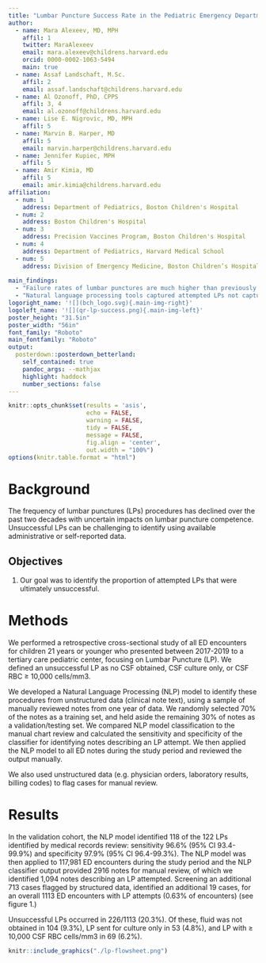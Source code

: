 ```yaml
---
title: "Lumbar Puncture Success Rate in the Pediatric Emergency Department"
author:
  - name: Mara Alexeev, MD, MPH
    affil: 1
    twitter: MaraAlexeev
    email: mara.alexeev@childrens.harvard.edu
    orcid: 0000-0002-1063-5494
    main: true
  - name: Assaf Landschaft, M.Sc.
    affil: 2
    email: assaf.landschaft@childrens.harvard.edu
  - name: Al Ozonoff, PhD, CPPS
    affil: 3, 4
    email: al.ozonoff@childrens.harvard.edu
  - name: Lise E. Nigrovic, MD, MPH
    affil: 5
  - name: Marvin B. Harper, MD
    affil: 5
    email: marvin.harper@childrens.harvard.edu
  - name: Jennifer Kupiec, MPH
    affil: 5
  - name: Amir Kimia, MD
    affil: 5
    email: amir.kimia@childrens.harvard.edu
affiliation:
  - num: 1
    address: Department of Pediatrics, Boston Children's Hospital
  - num: 2
    address: Boston Children's Hospital
  - num: 3
    address: Precision Vaccines Program, Boston Children's Hospital
  - num: 4
    address: Department of Pediatrics, Harvard Medical School
  - num: 5
    address: Division of Emergency Medicine, Boston Children’s Hospital
    
main_findings:
  - "Failure rates of lumbar punctures are much higher than previously published data."
  - "Natural language processing tools captured attempted LPs not captured by structured data." 
logoright_name: '![](bch_logo.svg){.main-img-right}'
logoleft_name: '![](qr-lp-success.png){.main-img-left}'
poster_height: "31.5in"
poster_width: "56in"
font_family: "Roboto"
main_fontfamily: "Roboto"
output: 
  posterdown::posterdown_betterland:
    self_contained: true
    pandoc_args: --mathjax
    highlight: haddock
    number_sections: false
---
```


```r
knitr::opts_chunk$set(results = 'asis',
                      echo = FALSE,
                      warning = FALSE,
                      tidy = FALSE,
                      message = FALSE,
                      fig.align = 'center',
                      out.width = "100%")
options(knitr.table.format = "html") 
```

# Background

The frequency of lumbar punctures (LPs) procedures has declined over the past two decades with uncertain impacts on lumbar puncture competence. Unsuccessful LPs can be challenging to identify using available administrative or self-reported data.

## Objectives

1. Our goal was to identify the proportion of attempted LPs that were ultimately unsuccessful.

# Methods

We performed a retrospective cross-sectional study of all ED encounters for children 21 years or younger who presented between 2017-2019 to a tertiary care pediatric center, focusing on Lumbar Puncture (LP). We defined an unsuccessful LP as no CSF obtained, CSF culture only, or CSF RBC ≥ 10,000 cells/mm3. 

We developed a Natural Language Processing (NLP) model to identify these procedures from unstructured data (clinical note text), using a sample of manually reviewed notes from one year of data. We randomly selected 70% of the notes as a training set, and held aside the remaining 30% of notes as a validation/testing set. We compared NLP model classification to the manual chart review and calculated the sensitivity and specificity of the classifier for identifying notes describing an LP attempt. We then applied the NLP model to all ED notes during the study period and reviewed the output manually. 

We also used unstructured data (e.g. physician orders, laboratory results, billing codes) to flag cases for manual review. 

# Results

In the validation cohort, the NLP model identified 118 of the 122 LPs identified by medical records review: sensitivity 96.6% (95% CI 93.4-99.9%) and specificity 97.9% (95% CI 96.4-99.3%). The NLP model was then applied to 117,981 ED encounters during the study period and the NLP classifier output provided 2916 notes for manual review, of which we identified 1,094 notes describing an LP attempted. Screening an additional 713 cases flagged by structured data, identified an additional 19 cases, for an overall 1113 ED encounters with LP attempts (0.63% of encounters) (see figure 1.)

Unsuccessful LPs occurred in 226/1113 (20.3%). Of these, fluid was not obtained in 104 (9.3%), LP sent for culture only in 53 (4.8%), and LP with ≥ 10,000 CSF RBC cells/mm3 in 69 (6.2%). 

```r

knitr::include_graphics("./lp-flowsheet.png")

```

